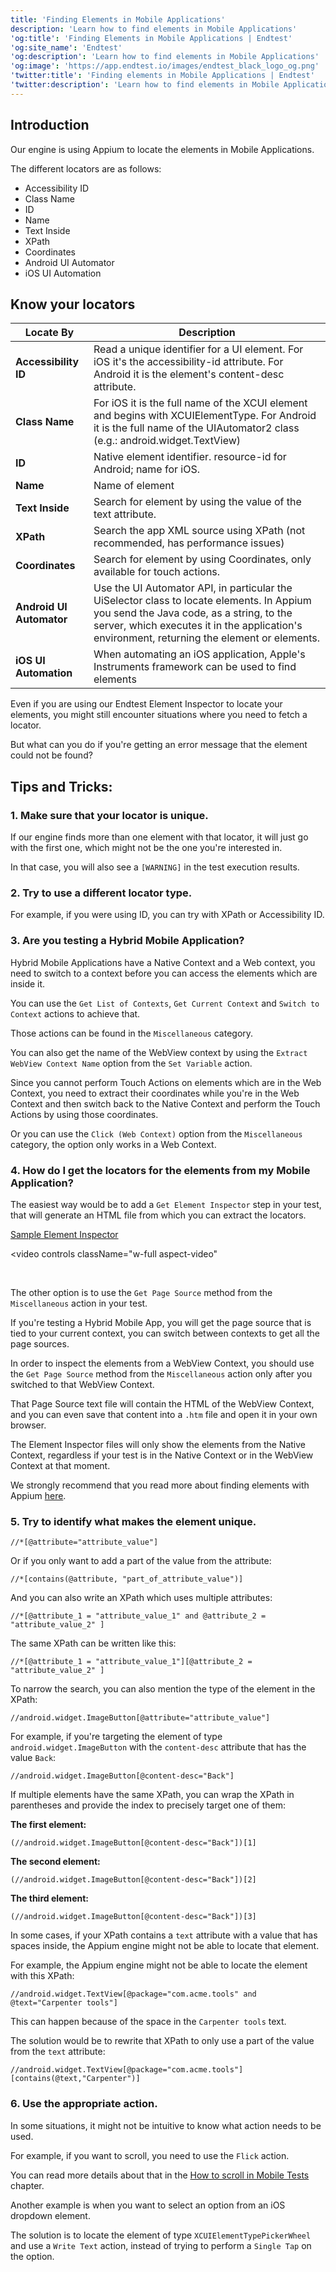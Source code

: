 ```yaml
---
title: 'Finding Elements in Mobile Applications'
description: 'Learn how to find elements in Mobile Applications'
'og:title': 'Finding Elements in Mobile Applications | Endtest'
'og:site_name': 'Endtest'
'og:description': 'Learn how to find elements in Mobile Applications'
'og:image': 'https://app.endtest.io/images/endtest_black_logo_og.png'
'twitter:title': 'Finding elements in Mobile Applications | Endtest'
'twitter:description': 'Learn how to find elements in Mobile Applications'
---
```

    
## Introduction
    
Our engine is using Appium to locate the elements in Mobile Applications.
    
The different locators are as follows:
* Accessibility ID
* Class Name
* ID
* Name
* Text Inside
* XPath
* Coordinates
* Android UI Automator
* iOS UI Automation
    
## Know your locators
    
| **Locate By**         | **Description**                                                                                                                                                                                                                           |
|-----------------------|-------------------------------------------------------------------------------------------------------------------------------------------------------------------------------------------------------------------------------------------|
| **Accessibility ID**  | Read a unique identifier for a UI element. For iOS it's the accessibility-id attribute. For Android it is the element's content-desc attribute.                                                                                       |
| **Class Name**        | For iOS it is the full name of the XCUI element and begins with XCUIElementType. For Android it is the full name of the UIAutomator2 class (e.g.: android.widget.TextView)                                                            |
| **ID**                | Native element identifier. resource-id for Android; name for iOS.                                                                                                                                                                         |
| **Name**              | Name of element                                                                                                                                                                                                                           |
| **Text Inside**       | Search for element by using the value of the text attribute.                                                                                                                                                                          |
| **XPath**             | Search the app XML source using XPath (not recommended, has performance issues)                                                                                                                                                        |
| **Coordinates**       | Search for element by using Coordinates, only available for touch actions.                                                                                                                                                             |
| **Android UI Automator** | Use the UI Automator API, in particular the UiSelector class to locate elements. In Appium you send the Java code, as a string, to the server, which executes it in the application's environment, returning the element or elements. |
| **iOS UI Automation** | When automating an iOS application, Apple's Instruments framework can be used to find elements                                                                                                                                       |

Even if you are using our Endtest Element Inspector to locate your elements, you might still encounter situations where you need to fetch a locator.
    
But what can you do if you're getting an error message that the element could not be found?
    
## Tips and Tricks:
    
### 1. Make sure that your locator is unique.
    
If our engine finds more than one element with that locator, it will just go with the first one, which might not be the one you're interested in.
    
In that case, you will also see a `[WARNING]` in the test execution results.
    
### 2. Try to use a different locator type.
    
For example, if you were using ID, you can try with XPath or Accessibility ID.
    
### 3. Are you testing a Hybrid Mobile Application?
    
Hybrid Mobile Applications have a Native Context and a Web context, you need to switch to a context before you can access the elements which are inside it.
    
You can use the `Get List of Contexts`, `Get Current Context` and `Switch to Context` actions to achieve that.
    
Those actions can be found in the `Miscellaneous` category.
    
You can also get the name of the WebView context by using the `Extract WebView Context Name` option from the `Set Variable` action.
    
Since you cannot perform Touch Actions on elements which are in the Web Context, you need to extract their coordinates while you're in the Web Context and then switch back to the Native Context and perform the Touch Actions by using those coordinates.
    
Or you can use the `Click (Web Context)` option from the `Miscellaneous` category, the option only works in a Web Context.
    
### 4. How do I get the locators for the elements from my Mobile Application?
    
The easiest way would be to add a `Get Element Inspector` step in your test, that will generate an HTML file from which you can extract the locators.
    
[Sample Element Inspector](https://endtest-files.s3.us-west-2.amazonaws.com/Element_Inspector_1.html)
    
<video
  controls
  className="w-full aspect-video"
>
  <source type="video/mp4" src="https://endtest-videos.s3.us-west-2.amazonaws.com/documentation/endtest_element_inspector.mp4" />
</video>
    
<br />
    
The other option is to use the `Get Page Source` method from the `Miscellaneous` action in your test.
    
If you're testing a Hybrid Mobile App, you will get the page source that is tied to your current context, you can switch between contexts to get all the page sources.
    
In order to inspect the elements from a WebView Context, you should use the `Get Page Source` method from the `Miscellaneous` action only after you switched to that WebView Context.
    
That Page Source text file will contain the HTML of the WebView Context, and you can even save that content into a `.htm` file and open it in your own browser.
    
<Note> The Element Inspector files will only show the elements from the Native Context, regardless if your test is in the Native Context or in the WebView Context at that moment. </Note>
    
<Tip> We strongly recommend that you read more about finding elements with Appium [here](https://appium.io/docs/en/commands/element/find-elements/). </Tip>
    
### 5. Try to identify what makes the element unique.
    
`//*[@attribute="attribute_value"]`
    
Or if you only want to add a part of the value from the attribute:
    
`//*[contains(@attribute, "part_of_attribute_value")]`
    
And you can also write an XPath which uses multiple attributes:
    
`//*[@attribute_1 = "attribute_value_1" and @attribute_2 = "attribute_value_2" ]`
    
The same XPath can be written like this:
    
`//*[@attribute_1 = "attribute_value_1"][@attribute_2 = "attribute_value_2" ]`
    
To narrow the search, you can also mention the type of the element in the XPath:
    
`//android.widget.ImageButton[@attribute="attribute_value"]`
    
For example, if you're targeting the element of type `android.widget.ImageButton` with the `content-desc` attribute that has the value `Back`:
    
`//android.widget.ImageButton[@content-desc="Back"]`
    
If multiple elements have the same XPath, you can wrap the XPath in parentheses and provide the index to precisely target one of them:
    
**The first element:**
    
`(//android.widget.ImageButton[@content-desc="Back"])[1]`
    
**The second element:**
    
`(//android.widget.ImageButton[@content-desc="Back"])[2]`
    
**The third element:**
    
`(//android.widget.ImageButton[@content-desc="Back"])[3]`
    
In some cases, if your XPath contains a `text` attribute with a value that has spaces inside, the Appium engine might not be able to locate that element.
    
For example, the Appium engine might not be able to locate the element with this XPath:
    
`//android.widget.TextView[@package="com.acme.tools" and @text="Carpenter tools"]`
    
This can happen because of the space in the `Carpenter tools` text.
    
The solution would be to rewrite that XPath to only use a part of the value from the `text` attribute:
    
`//android.widget.TextView[@package="com.acme.tools"][contains(@text,"Carpenter")]`
    
### 6. Use the appropriate action.
    
In some situations, it might not be intuitive to know what action needs to be used.
    
For example, if you want to scroll, you need to use the `Flick` action.
    
You can read more details about that in the [How to scroll in Mobile Tests](/mobile-tests/how-to-scroll-in-mobile-tests) chapter.
    
Another example is when you want to select an option from an iOS dropdown element.
    
The solution is to locate the element of type `XCUIElementTypePickerWheel` and use a `Write Text` action, instead of trying to perform a `Single Tap` on the option.
